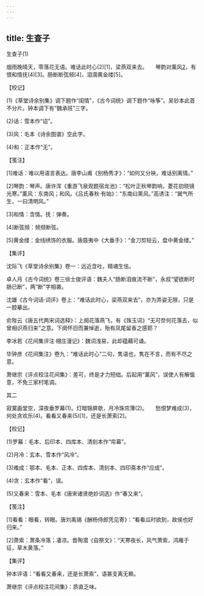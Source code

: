 ```yaml
---
---
---
```

title: 生查子
---



生查子(1)


烟雨晚晴天，零落花无语。难话此时心(2)[1]，梁燕双来去。　　琴韵对薰风[2](3)，有恨和情抚(4)[3]。肠断断弦频[4]，泪滴黄金缕[5]。





【校记】


(1)《草堂诗余别集》调下题作“闺情”，《古今词统》调下题作“咏筝”。吴钞本此首不分片。钟本调下有“魏承班”三字。

(2)话：雪本作“诏”。

(3)风：毛本《诗余图谱》空此字。

(4)和：正本作“无”。





【笺注】


[1]难话：难以用语言表达。唐李山甫《别杨秀才》：“如何又分袂，难话别离情。”

[2]琴韵：琴声。唐许浑《重游飞泉观题宿龙池》：“松叶正秋琴韵响，菱花初晓镜光寒。”薰风：东南风；和风。《吕氏春秋·有始》：“东南曰熏风。”高诱注：“巽气所生，一曰清明风。”

[3]和情：含情。抚：弹奏。

[4]断弦频：频频断弦。

[5]黄金缕：金线绣饰的衣服。唐聂夷中《大垂手》：“金刀剪轻云，盘中黄金缕。”





【集评】


沈际飞《草堂诗余别集》卷一：远近含吐，精魂生怯。

卓人月《古今词统》卷三徐士俊评语：魏夫人“肠断泪痕流不断”，永叔“望欲断时肠已断”，两“断”字相袭。

沈雄《古今词话·词评》卷上：“难话此时心，梁燕双来去”，亦为弄姿无限，只是一腔摹出。

俞陛云《唐五代两宋词选释》：上阕花落燕飞，有《珠玉词》“无可奈何花落去，似曾相识燕归来”之意。下阕怀旧而兼悼逝，殆有凤尾留香之感耶？

李冰若《花间集评注·栩庄漫记》：魏词浅易，此却蕴藉可诵。

华钟彦《花间集注》卷九：“难话此时心”二句，隽语也，隽在不言，而有不尽之意。

萧继宗《评点校注花间集》：差可，终是才力短绌。后起用“薰风”，误使人有解愠意，不免三家村笔调。





其二


寂寞画堂空，深夜垂罗幕(1)。灯暗锦屏欹，月冷珠帘薄(2)。　　愁恨梦难成(3)，何处贪欢乐(4)。看看又春来(5)[1]，还是长萧索[2]。





【校记】


(1)罗幕：毛本、后印本、四库本、清刻本作“帘幕”。

(2)月冷：玄本、雪本作“风冷”。

(3)难成：鄂本、毛本、正本、四库本、清刻本、四印斋本作“应成”。

(4)贪：玄本作“看”，误。

(5)又春来：雪本、毛本《唐宋诸贤绝妙词选》作“春又来”。





【笺注】


[1]看看：眼看，转眼。唐刘禹锡《酬杨侍郎凭见寄》：“看看瓜时欲到，故侯也好归来。”

[2]萧索：萧条冷落；凄凉。晋陶潜《自祭文》：“天寒夜长，风气萧索，鸿雁于征，草木黄落。”





【集评】


钟本评语：“看看又春来，还是长萧索”，语甚支离无赖。

萧继宗《评点校注花间集》：质直乏味。